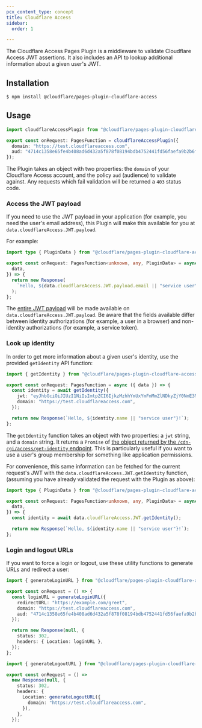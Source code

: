 ```yaml
---
pcx_content_type: concept
title: Cloudflare Access
sidebar:
  order: 1

---
```


The Cloudflare Access Pages Plugin is a middleware to validate Cloudflare Access JWT assertions. It also includes an API to lookup additional information about a given user's JWT.

## Installation

```sh
$ npm install @cloudflare/pages-plugin-cloudflare-access
```

## Usage

```typescript
import cloudflareAccessPlugin from "@cloudflare/pages-plugin-cloudflare-access";

export const onRequest: PagesFunction = cloudflareAccessPlugin({
  domain: "https://test.cloudflareaccess.com",
  aud: "4714c1358e65fe4b408ad6d432a5f878f08194bdb4752441fd56faefa9b2b6f2",
});
```

The Plugin takes an object with two properties: the `domain` of your Cloudflare Access account, and the policy `aud` (audience) to validate against. Any requests which fail validation will be returned a `403` status code.

### Access the JWT payload

If you need to use the JWT payload in your application (for example, you need the user's email address), this Plugin will make this available for you at `data.cloudflareAccess.JWT.payload`.

For example:

```typescript
import type { PluginData } from "@cloudflare/pages-plugin-cloudflare-access";

export const onRequest: PagesFunction<unknown, any, PluginData> = async ({
  data,
}) => {
  return new Response(
    `Hello, ${data.cloudflareAccess.JWT.payload.email || "service user"}!`
  );
};
```

The [entire JWT payload](/cloudflare-one/identity/authorization-cookie/application-token/#payload) will be made available on `data.cloudflareAccess.JWT.payload`. Be aware that the fields available differ between identity authorizations (for example, a user in a browser) and non-identity authorizations (for example, a service token).

### Look up identity

In order to get more information about a given user's identity, use the provided `getIdentity` API function:

```typescript
import { getIdentity } from "@cloudflare/pages-plugin-cloudflare-access/api";

export const onRequest: PagesFunction = async ({ data }) => {
  const identity = await getIdentity({
    jwt: "eyJhbGciOiJIUzI1NiIsImtpZCI6IjkzMzhhYmUxYmFmMmZlNDkyZjY0NmE3MzZmMjVhZmJmN2IwMjVlMzVjNjI3YmU0ZjYwYzQxNGQ0YzczMDY5YjgiLCJ0eXAiOiJKV1QifQ.eyJhdWQiOlsiOTdlMmFhZTEyMDEyMWY5MDJkZjhiYzk5ZmMzNDU5MTNhYjE4NmQxNzRmMzA3OWVhNzI5MjM2NzY2YjJlN2M0YSJdLCJlbWFpbCI6ImFkbWluQGV4YW1wbGUuY29tIiwiZXhwIjoxNTE5NDE4MjE0LCJpYXQiOjE1MTkzMzE4MTUsImlzcyI6Imh0dHBzOi8vdGVzdC5jbG91ZGZsYXJlYWNjZXNzLmNvbSIsIm5vbmNlIjoiMWQ4MDgzZjcwOGE0Nzk4MjI5NmYyZDk4OTZkNzBmMjA3YTI3OTM4ZjAyNjU0MGMzOTJiOTAzZTVmZGY0ZDZlOSIsInN1YiI6ImNhNjM5YmI5LTI2YWItNDJlNS1iOWJmLTNhZWEyN2IzMzFmZCJ9.05vGt-_0Mw6WEFJF3jpaqkNb88PUMplsjzlEUvCEfnQ",
    domain: "https://test.cloudflareaccess.com",
  });

  return new Response(`Hello, ${identity.name || "service user"}!`);
};
```

The `getIdentity` function takes an object with two properties: a `jwt` string, and a `domain` string. It returns a `Promise` of [the object returned by the `/cdn-cgi/access/get-identity` endpoint](/cloudflare-one/identity/authorization-cookie/application-token/#user-identity). This is particularly useful if you want to use a user's group membership for something like application permissions.

For convenience, this same information can be fetched for the current request's JWT with the `data.cloudflareAccess.JWT.getIdentity` function, (assuming you have already validated the request with the Plugin as above):

```typescript
import type { PluginData } from "@cloudflare/pages-plugin-cloudflare-access";

export const onRequest: PagesFunction<unknown, any, PluginData> = async ({
  data,
}) => {
  const identity = await data.cloudflareAccess.JWT.getIdentity();

  return new Response(`Hello, ${identity.name || "service user"}!`);
};
```

### Login and logout URLs

If you want to force a login or logout, use these utility functions to generate URLs and redirect a user:

```typescript
import { generateLoginURL } from "@cloudflare/pages-plugin-cloudflare-access/api";

export const onRequest = () => {
  const loginURL = generateLoginURL({
    redirectURL: "https://example.com/greet",
    domain: "https://test.cloudflareaccess.com",
    aud: "4714c1358e65fe4b408ad6d432a5f878f08194bdb4752441fd56faefa9b2b6f2",
  });

  return new Response(null, {
    status: 302,
    headers: { Location: loginURL },
  });
};
```

```typescript
import { generateLogoutURL } from "@cloudflare/pages-plugin-cloudflare-access/api";

export const onRequest = () =>
  new Response(null, {
    status: 302,
    headers: {
      Location: generateLogoutURL({
        domain: "https://test.cloudflareaccess.com",
      }),
    },
  });
```
